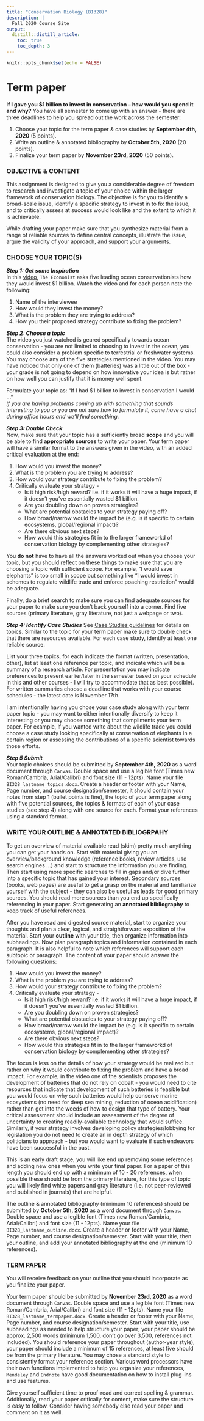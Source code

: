```yaml
---
title: "Conservation Biology (BI328)"
description: | 
  Fall 2020 Course Site
output:
  distill::distill_article:
    toc: true
    toc_depth: 3
---
```


```r

knitr::opts_chunk$set(echo = FALSE)

```

# Term paper

**If I gave you $1 billion to invest in conservation – how would you spend it and why?** You have all semester to come up with an answer - there are three deadlines to help you spread out the work across the semester:

1. Choose your topic for the term paper & case studies by **September 4th, 2020** (5 points). 
2. Write an outline & annotated bibliography by **October 5th, 2020** (20 points).
3. Finalize your term paper by **November 23rd, 2020** (50 points).


### OBJECTIVE & CONTENT
This assignment is designed to give you a considerable degree of freedom to research and investigate a topic of your choice within the larger framework of conservation biology. The objective is for you to identify a broad-scale issue, identify a specific strategy to invest in to fix the issue, and to critically assess at success would look like and the extent to which it is achievable.  

While drafting your paper make sure that you synthesize material from a range of reliable sources to define central concepts, illustrate the issue, argue the validity of your approach, and support your arguments.


### CHOOSE YOUR TOPIC(S)

***Step 1: Get some Inspiration***  
In this [video](https://www.youtube.com/watch?v=A1xrWKBu704), `The Economist` asks five leading ocean conservationists how they would invest $1 billion. Watch the video and for each person note the following:

1. Name of the interviewee
2. How would they invest the money?
3. What is the problem they are trying to address?
4. How you their proposed strategy contribute to fixing the problem?


***Step 2: Choose a topic***  
The video you just watched is geared specifically towards ocean conservation - you are not limited to choosing to invest in the ocean, you could also consider a problem specific to terrestrial or freshwater systems. You may choose any of the five strategies mentioned in the video. You may have noticed that only one of them (batteries) was a little out of the box - your grade is not going to depend on how innovative your idea is but rather on how well you can justify that it is money well spent. 

Formulate your topic as: "If I had $1 billion to invest in conservation I would ..."  
*If you are having problems coming up with something that sounds interesting to you or you are not sure how to formulate it, come have a chat during office hours and we'll find something.*


***Step 3: Double Check***  
Now, make sure that your topic has a sufficiently broad **scope** and you will be able to find **appropriate sources** to write your paper. Your term paper will have a similar format to the answers given in the video, with an added critical evaluation at the end:

1. How would you invest the money?
2. What is the problem you are trying to address?
3. How would your strategy contribute to fixing the problem?
4. Critically evaluate your strategy -
    + Is it high risk/high reward? i.e. if it works it will have a huge impact, if it doesn't you've essentially wasted $1 billion.
    + Are you doubling down on proven strategies?
    + What are potential obstacles to your strategy paying off?
    + How broad/narrow would the impact be (e.g. is it specific to certain ecosystems, global/regional impact)?
    + Are there obvious next steps?
    + How would this strategies fit in to the larger frameworkd of conservation biology by complementing other strategies?

You **do not** have to have all the answers worked out when you choose your topic, but you should reflect on these things to make sure that you are choosing a topic with sufficient scope. For example, "I would save elephants" is too small in scope but something like "I would invest in schemes to regulate wildlife trade and enforce poaching restriction" would be adequate.

Finally, do a brief search to make sure you can find adequate sources for your paper to make sure you don't back yourself into a corner. Find five sources (primary literature, gray literature, not just a webpage or two).

***Step 4: Identify Case Studies***
See [Case Studies guidelines](https://bi328.netlify.app/case-study.html) for details on topics. Similar to the topic for your term paper make sure to double check that there are resources available. For each case study, identify at least one reliable source.

List your three topics, for each indicate the format (written, presentation, other), list at least one reference per topic, and indicate which will be a summary of a research article. For presentation you may indicate preferences to present earlier/later in the semester based on your schedule in this and other courses - I will try to accommodate that as best possible). For written summaries choose a deadline that works with your course schedules - the latest date is November 17th.

I am intentionally having you chose your case study along with your term paper topic - you may want to either intentionally diversify to keep it interesting or you may choose something that compliments your term paper. For example, if you wanted write about the wildlife trade you could choose a case study looking specifically at conservation of elephants in a certain region or assessing the contributions of a specific scientist towards those efforts.


***Step 5 Submit***  
Your topic choices should be submitted by **September 4th, 2020** as a word document through `Canvas`. Double space and use a legible font (Times new Roman/Cambria, Arial/Calibri) and font size (11 - 12pts). Name your file `BI328_lastname_topics.docx`. Create a header or footer with your Name, Page number, and course designation/semester, it should contain your notes from step 1 (bullet points is fine), the topic of your term paper along with five potential sources, the topics & formats of each of your case studies (see step 4) along with one source for each. Format your references using a standard format.


### WRITE YOUR OUTLINE & ANNOTATED BIBLIOGRPAHY

To get an overview of material available read (skim) pretty much anything you can get your hands on. Start with material giving you an overview/background knowledge (reference books, review articles, use search engines ...) and start to structure the information you are finding. Then start using more specific searches to fill in gaps and/or dive further into a specific topic that has gained your interest. Secondary sources (books, web pages) are useful to get a grasp on the material and familiarize yourself with the subject - they can also be useful as leads for good primary sources. You should read more sources than you end up specifically referencing in your paper. Start generating an **annotated bibliography** to keep track of useful references.

After you have read and digested source material, start to organize your thoughts and plan a clear, logical, and straightforward exposition of the material. Start your **outline** with your title, then organize information into subheadings. Now plan paragraph topics and information contained in each paragraph. It is also helpful to note which references will support each subtopic or paragraph. The content of your paper should answer the following questions:

1. How would you invest the money?
2. What is the problem you are trying to address?
3. How would your strategy contribute to fixing the problem?
4. Critically evaluate your strategy -
    + Is it high risk/high reward? i.e. if it works it will have a huge impact, if it doesn't you've essentially wasted $1 billion.
    + Are you doubling down on proven strategies?
    + What are potential obstacles to your strategy paying off?
    + How broad/narrow would the impact be (e.g. is it specific to certain ecosystems, global/regional impact)?
    + Are there obvious next steps?
    + How would this strategies fit in to the larger frameworkd of conservation biology by complementing other strategies?
    
The focus is less on the details of how your strategy would be realized but rather on why it would contribute to fixing the problem and have a broad impact. For example, in the video one of the scientists proposes the development of batteries that do not rely on cobalt - you would need to cite resources that indicate that development of such batteries is feasible but you would focus on why such batteries would help conserve marine ecosystems (no need for deep sea mining, reduction of ocean acidification) rather than get into the weeds of how to design that type of battery. Your critical assessment should include an assessment of the degree of uncertainty to creating readily-available technology that would suffice. Similarly, if your strategy involves developing policy strategies/lobbying for legislation you do not need to create an in depth strategy of which politicians to approach - but you would want to evaluate if such endeavors have been successful in the past.

This is an early draft stage, you will like end up removing some references and adding new ones when you write your final paper. For a paper of this length you should end up with a minimum of 10 - 20 references, when possible these should be from the primary literature, for this type of topic you will likely find white papers and gray literature (i.e. not peer-reviewed and published in journals) that are helpful. 

The outline & annotated bibliography (minimum 10 references) should be submitted by **October 5th, 2020** as a word document through `Canvas`. Double space and use a legible font (Times new Roman/Cambria, Arial/Calibri) and font size (11 - 12pts). Name your file `BI328_lastname_outline.docx`. Create a header or footer with your Name, Page number, and course designation/semester. Start with your title, then your outline, and add your annotated bibliography at the end (minimum 10 references).


### TERM PAPER

You will receive feedback on your outline that you should incorporate as you finalize your paper. 

Your term paper should be submitted by **November 23rd, 2020** as a word document through `Canvas`. Double space and use a legible font (Times new Roman/Cambria, Arial/Calibri) and font size (11 - 12pts). Name your file `BI328_lastname_termpaper.docx`. Create a header or footer with your Name, Page number, and course designation/semester. Start with your title, use subheadings as needed to help structure your paper; your paper should be approx. 2,500 words (minimum 1,500, don't go over 3,500, references not included). You should reference your paper throughout (author-year style), your paper should include a minimum of 15 references, at least five should be from the primary literature. You may chose a standard style to consistently format your reference section. Various word processors have their own functions implemented to help you organize your references, `Mendeley` and `Endnote` have good documentation on how to install plug-ins and use features.

Give yourself sufficient time to proof-read and correct spelling & grammar. Additionally, read your paper critically for content, make sure the structure is easy to follow. Consider having somebody else read your paper and comment on it as well.
